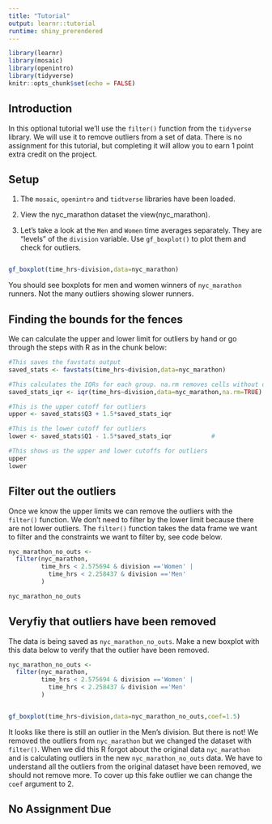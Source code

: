 ```yaml
---
title: "Tutorial"
output: learnr::tutorial
runtime: shiny_prerendered
---
```


```r
library(learnr)
library(mosaic)
library(openintro)
library(tidyverse)
knitr::opts_chunk$set(echo = FALSE)
```


## Introduction

In this optional tutorial we'll use the `filter()` function from the `tidyverse` library. We will use it to remove outliers from a set of data. There is no assignment for this tutorial, but completing it will allow you to earn 1 point extra credit on the project.

## Setup

1. The `mosaic`, `openintro` and `tidtverse` libraries have been loaded. 

2. View the nyc_marathon dataset the view(nyc_marathon).

3. Let's take a look at the `Men` and `Women` time averages separately. They are “levels” of the `division` variable. Use `gf_boxplot()` to plot them and check for outliers. 

```r

```

```r
gf_boxplot(time_hrs~division,data=nyc_marathon)
```

You should see boxplots for men and women winners of `nyc_marathon` runners. Not the many outliers showing slower runners.

## Finding the bounds for the fences

We can calculate the upper and lower limit for outliers by hand or go through the steps with R as in the chunk below:

```r
#This saves the favstats output
saved_stats <- favstats(time_hrs~division,data=nyc_marathon) 

#This calculates the IQRs for each group. na.rm removes cells without data.
saved_stats_iqr <- iqr(time_hrs~division,data=nyc_marathon,na.rm=TRUE) 	

#This is the upper cutoff for outliers
upper <- saved_stats$Q3 + 1.5*saved_stats_iqr 			

#This is the lower cutoff for outliers
lower <- saved_stats$Q1 - 1.5*saved_stats_iqr 			#

#This shows us the upper and lower cutoffs for outliers
upper 
lower
```

## Filter out the outliers

Once we know the upper limits we can remove the outliers with the `filter()` function. We don't need to filter by the lower limit because there are not lower outliers. The `filter()` function takes the data frame we want to filter and the constraints we want to filter by, see code below. 

```r
nyc_marathon_no_outs <- 
  filter(nyc_marathon, 
         time_hrs < 2.575694 & division =='Women' | 
           time_hrs < 2.258437 & division =='Men'
         )

nyc_marathon_no_outs
```
## Veryfiy that outliers have been removed

The data is being saved as `nyc_marathon_no_outs`. Make a new boxplot with this data below to verify that the outlier have been removed. 

```r
nyc_marathon_no_outs <- 
  filter(nyc_marathon, 
         time_hrs < 2.575694 & division =='Women' | 
           time_hrs < 2.258437 & division =='Men'
         )

```

```r

```



```r
gf_boxplot(time_hrs~division,data=nyc_marathon_no_outs,coef=1.5)
```

It looks like there is still an outlier in the Men's division. But there is not! We removed the outliers from `nyc_marathon` but we changed the dataset with `filter()`. When we did this R forgot about the original data `nyc_marathon` and is calculating outliers in the new `nyc_marathon_no_outs` data. We have to understand all the outliers from the original dataset have been removed, we should not remove more. To cover up this fake outlier we can change the `coef` argument to 2. 

## No Assignment Due

